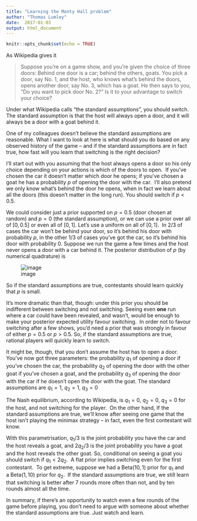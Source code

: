 ```yaml
---
title: "Learning the Monty Hall problem"
author: "Thomas Lumley"
date:  2017-01-03
output: html_document
---
```


```r
knitr::opts_chunk$set(echo = TRUE)
```

As Wikipedia gives it

> Suppose you're on a game show, and you're given the choice of three doors: Behind one door is a car; behind the others, goats. You pick a door, say No. 1, and the host, who knows what's behind the doors, opens another door, say No. 3, which has a goat. He then says to you, "Do you want to pick door No. 2?" Is it to your advantage to switch your choice?

Under what Wikipedia calls “the standard assumptions”, you should switch. The standard assumption is that the host will always open a door, and it will always be a door with a goat behind it.

One of my colleagues doesn’t believe the standard assumptions are reasonable. What I want to look at here is what should you do based on any observed history of the game -- and if the standard assumptions are in fact true, how fast will you learn that switching is the right decision?

I’ll start out with you assuming that the host always opens a door so his only choice depending on your actions is which of the doors to open.  If you’ve chosen the car it doesn’t matter which door he opens; if you’ve chosen a goat he has a probability $p$ of opening the door with the car.  I’ll also pretend we only know what’s behind the door he opens, when in fact we learn about all the doors (this doesn’t matter in the long run). You should switch if $p<0.5$.

We could consider just a prior supported on $p=0.5$ (door chosen at random) and $p=0$ (the standard assumption), or we can use a prior over all of $[0,\,0.5]$ or even all of $[0,\,1]$. Let’s use a uniform on all of $[0,\,1]$.  In 2/3 of cases the car won’t be behind your door, so it’s behind his door with probability $p$, in the other 1/3 of cases you’ve got the car, so it’s behind his door with probability 0. Suppose we run the game a few times and the host never opens a door with a car behind it. The posterior distribution of $p$ (by numerical quadrature) is 

![image](https://68.media.tumblr.com/a8debef918b15c9259a9e0e7ce5144d0/tumblr_inline_oj2w8yivwR1s1hdxy_540.png)

So if the standard assumptions are true, contestants should learn quickly that $p$ is small.  

It’s more dramatic than that, though: under this prior you should be indifferent between switching and not switching. Seeing even **one** run where a car could have been revealed, and wasn’t, would be enough to make your posterior expected utility favour switching.  In order not to favour switching after a few shows, you’d need a prior that was strongly in favour of either $p=0.5$ or $p>0.5$. So, if the standard assumptions are true, rational players will quickly learn to switch. 

It might be, though, that you don’t assume the host has to open a door. You’ve now got three parameters: the probability $q_1$ of opening a door if you’ve chosen the car, the probability $q_2$ of opening the door with the other goat if you’ve chosen a goat, and the probability $q_3$ of opening the door with the car if he doesn’t open the door with the goat. The standard assumptions are $q_1=1$, $q_2=1$, $q_3=0$

The Nash equilibrium, according to Wikipedia, is $q_1=0$, $q_2=0$, $q_3=0$ for the host, and not switching for the player.  On the other hand, If the standard assumptions are true, we’ll know after seeing one game that the host isn’t playing the minimax strategy -- in fact, even the first contestant will know. 

With this parametrisation, $q_1/3$ is the joint probability you have the car and the host reveals a goat, and $2q_2/3$ is the joint probability you have a goat and the host reveals the other goat. So, conditional on seeing a goat you should switch if $q_1<2q_2$.  A flat prior implies switching even for the first contestant.  To get extreme, suppose we had a $\textrm{Beta}(10,1)$ prior for $q_1$ and a $\textrm{Beta}(1,10)$ prior for $q_2$.  If the standard assumptions are true, we still learn that switching is better after 7 rounds more often than not, and by ten rounds almost all the time. 

In summary, if there’s an opportunity to watch even a few rounds of the game before playing, you don’t need to argue with someone about whether the standard assumptions are true. Just watch and learn. 
